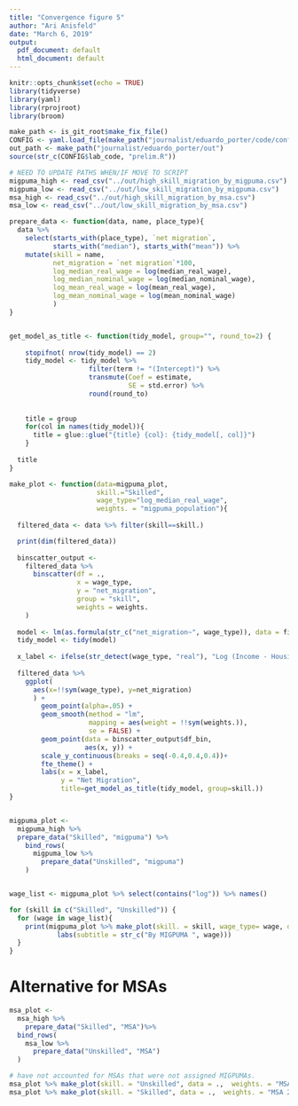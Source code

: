 ```yaml
---
title: "Convergence figure 5"
author: "Ari Anisfeld"
date: "March 6, 2019"
output:
  pdf_document: default
  html_document: default
---
```


```r
knitr::opts_chunk$set(echo = TRUE)
library(tidyverse)
library(yaml)
library(rprojroot)
library(broom)

make_path <- is_git_root$make_fix_file()
CONFIG <- yaml.load_file(make_path("journalist/eduardo_porter/code/config.yml"))
out_path <- make_path("journalist/eduardo_porter/out")
source(str_c(CONFIG$lab_code, "prelim.R"))
```


```r
# NEED TO UPDATE PATHS WHEN/IF MOVE TO SCRIPT
migpuma_high <- read_csv("../out/high_skill_migration_by_migpuma.csv")
migpuma_low <- read_csv("../out/low_skill_migration_by_migpuma.csv")
msa_high <- read_csv("../out/high_skill_migration_by_msa.csv")
msa_low <- read_csv("../out/low_skill_migration_by_msa.csv")

```

```r
prepare_data <- function(data, name, place_type){
  data %>%
    select(starts_with(place_type), `net migration`, 
           starts_with("median"), starts_with("mean")) %>%
    mutate(skill = name,
           net_migration = `net migration`*100, 
           log_median_real_wage = log(median_real_wage),
           log_median_nominal_wage = log(median_nominal_wage),
           log_mean_real_wage = log(mean_real_wage),
           log_mean_nominal_wage = log(mean_nominal_wage)
           )
}


get_model_as_title <- function(tidy_model, group="", round_to=2) {
  
    stopifnot( nrow(tidy_model) == 2)
    tidy_model <- tidy_model %>% 
                    filter(term != "(Intercept)") %>%
                    transmute(Coef = estimate,
                              SE = std.error) %>%
                    round(round_to)
    
  
    title = group
    for(col in names(tidy_model)){
      title = glue::glue("{title} {col}: {tidy_model[, col]}")
    }
    
  title
}

make_plot <- function(data=migpuma_plot, 
                      skill.="Skilled",
                      wage_type="log_median_real_wage", 
                      weights. = "migpuma_population"){
  
  filtered_data <- data %>% filter(skill==skill.)

  print(dim(filtered_data))
  
  binscatter_output <-
    filtered_data %>%
      binscatter(df = .,
                 x = wage_type, 
                 y = "net_migration",
                 group = "skill",
                 weights = weights.
    )
  
  model <- lm(as.formula(str_c("net_migration~", wage_type)), data = filtered_data, weights = filtered_data %>% pull(!!sym(weights.)))
  tidy_model <- tidy(model) 
  
  x_label <- ifelse(str_detect(wage_type, "real"), "Log (Income - Housing)", "Log (Income)")
  
  filtered_data %>%
    ggplot(
      aes(x=!!sym(wage_type), y=net_migration)
      ) +
        geom_point(alpha=.05) +
        geom_smooth(method = "lm",
                    mapping = aes(weight = !!sym(weights.)),
                    se = FALSE) +
        geom_point(data = binscatter_output$df_bin, 
                   aes(x, y)) +
        scale_y_continuous(breaks = seq(-0.4,0.4,0.4))+
        fte_theme() +
        labs(x = x_label, 
             y = "Net Migration", 
             title=get_model_as_title(tidy_model, group=skill.))
}


migpuma_plot <- 
  migpuma_high %>%
  prepare_data("Skilled", "migpuma") %>%
    bind_rows(
      migpuma_low %>%
        prepare_data("Unskilled", "migpuma")
    )


wage_list <- migpuma_plot %>% select(contains("log")) %>% names()

for (skill in c("Skilled", "Unskilled")) {
  for (wage in wage_list){
    print(migpuma_plot %>% make_plot(skill. = skill, wage_type= wage, data = .) + 
            labs(subtitle = str_c("By MIGPUMA ", wage)))
  }
}

```


# Alternative for MSAs

```r
msa_plot <-
  msa_high %>%
    prepare_data("Skilled", "MSA")%>%
  bind_rows(
    msa_low %>%
      prepare_data("Unskilled", "MSA")
  )

# have not accounted for MSAs that were not assigned MIGPUMAs.
msa_plot %>% make_plot(skill. = "Unskilled", data = .,  weights. = "MSA 2010 Population") + labs(subtitle = "By MSA")
msa_plot %>% make_plot(skill. = "Skilled", data = .,  weights. = "MSA 2010 Population") + labs(subtitle = "By MSA")


```



